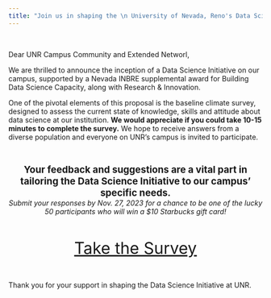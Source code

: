 ```yaml
---
title: "Join us in shaping the \n University of Nevada, Reno's Data Science Initiative!"
---
```


<style><!--Page specific style-->
  h1 {color: #000}
  h2 {color: #111}
  h3 {color: #222; border-bottom: 1px solid #ccc; width: 75%;}
  h4 {color: #666}
  .top {color: #ccc; display: inline-block; padding: 25px 0px 5px 0px;}
</style>

<br>

Dear UNR Campus Community and Extended Networl,

We are thrilled to announce the inception of a Data Science Initiative on our campus, supported by a Nevada INBRE supplemental award for Building Data Science Capacity, along with Research & Innovation.

One of the pivotal elements of this proposal is the baseline climate survey, designed to assess the current state of knowledge, skills and attitude about data science at our institution. **We would appreciate if you could take 10-15 minutes to complete the survey.** We hope to receive answers from a diverse population and everyone on UNR's campus is invited to participate.

<br>

<div style="text-align: center"><span style="font-size: 14pt;">**Your feedback and suggestions are a vital part in tailoring the Data Science Initiative to our campus' specific needs.**</span></div>

<div style="text-align: center">*Submit your responses by Nov. 27, 2023 for a chance to be one of the lucky 50 participants who will win a $10 Starbucks gift card!*</div>

<br>

<div style="text-align: center"><span style="font-size: 24pt;"><a href="https://unr.az1.qualtrics.com/jfe/form/SV_2cux0Tr4nJO9iS2">Take the Survey</a></span></div>

<br>

Thank you for your support in shaping the Data Science Initiative at UNR. 




